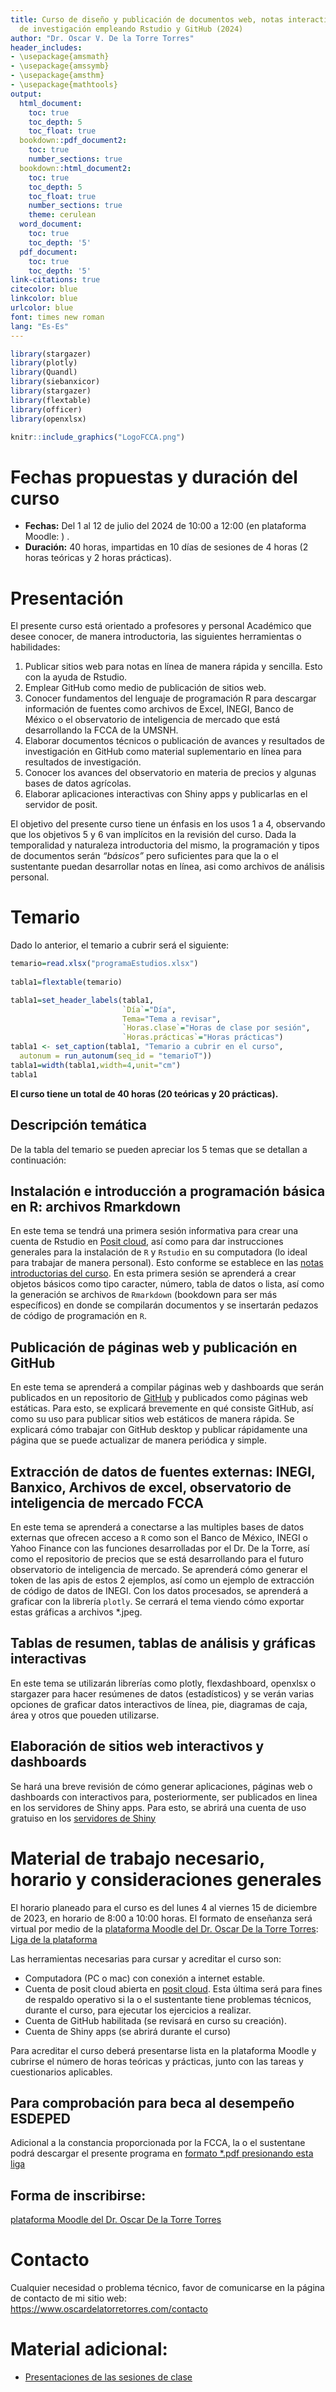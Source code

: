 ```yaml
---
title: Curso de diseño y publicación de documentos web, notas interactivas y resultados
  de investigación empleando Rstudio y GitHub (2024)
author: "Dr. Oscar V. De la Torre Torres"
header_includes:
- \usepackage{amsmath}
- \usepackage{amssymb}
- \usepackage{amsthm}
- \usepackage{mathtools}
output:
  html_document:
    toc: true
    toc_depth: 5
    toc_float: true
  bookdown::pdf_document2:
    toc: true
    number_sections: true
  bookdown::html_document2:
    toc: true
    toc_depth: 5
    toc_float: true
    number_sections: true
    theme: cerulean
  word_document:
    toc: true
    toc_depth: '5'
  pdf_document:
    toc: true
    toc_depth: '5'
link-citations: true
citecolor: blue
linkcolor: blue
urlcolor: blue
font: times new roman
lang: "Es-Es"
---
```


```r
library(stargazer)
library(plotly)
library(Quandl)
library(siebanxicor)
library(stargazer)
library(flextable)
library(officer)
library(openxlsx)
```

```r
knitr::include_graphics("LogoFCCA.png")
```

# Fechas propuestas y duración del curso

- **Fechas:** Del 1 al 12 de julio del 2024 de 10:00 a 12:00 (en plataforma Moodle: )    .
- **Duración:** 40 horas, impartidas en 10 días de sesiones de 4 horas (2 horas teóricas y 2 horas prácticas).

# Presentación



El presente curso está orientado a profesores y personal Académico que desee conocer, de manera introductoria, las siguientes herramientas o habilidades:

1. Publicar sitios web para notas en línea de manera rápida y sencilla. Esto con la ayuda de Rstudio.
2. Emplear GitHub como medio de publicación de sitios web.
3. Conocer fundamentos del lenguaje de programación R para descargar información de fuentes como archivos de Excel, INEGI, Banco de México o el observatorio de inteligencia de mercado que está desarrollando la FCCA de la UMSNH.
4. Elaborar documentos técnicos o publicación de avances y resultados de investigación en GitHub como material suplementario en línea para resultados de investigación.
5. Conocer los avances del observatorio en materia de precios y algunas bases de datos agrícolas.
6. Elaborar aplicaciones interactivas con Shiny apps y publicarlas en el servidor de posit.

El objetivo del presente curso tiene un énfasis en los usos 1 a 4, observando que los objetivos 5 y 6 van implícitos en la revisión del curso. Dada la temporalidad y naturaleza introductoria del mismo, la programación y tipos de documentos serán *"básicos"* pero suficientes para que la o el sustentante puedan desarrollar notas en línea, asi como archivos de análisis personal.

# Temario

Dado lo anterior, el temario a cubrir será el siguiente:

```r

temario=read.xlsx("programaEstudios.xlsx")
  
tabla1=flextable(temario)

tabla1=set_header_labels(tabla1,
                         `Día`="Día",
                         Tema="Tema a revisar",
                         `Horas.clase`="Horas de clase por sesión",
                         `Horas.prácticas`="Horas prácticas")
tabla1 <- set_caption(tabla1, "Temario a cubrir en el curso", 
  autonum = run_autonum(seq_id = "temarioT"))
tabla1=width(tabla1,width=4,unit="cm")
tabla1
```

**El curso tiene un total de 40 horas (20 teóricas y 20 prácticas).**

## Descripción temática

De la tabla del temario se pueden apreciar los 5 temas que se detallan a continuación:

## Instalación e introducción a programación básica en R: archivos Rmarkdown{#tema1} 

En este tema se tendrá una primera sesión informativa para crear una cuenta de Rstudio en [Posit cloud](https://login.posit.cloud/register?redirect=%2Foauth%2Fauthorize%3Fredirect_uri%3Dhttps%253A%252F%252Frstudio.cloud%252Flogin%26client_id%3Drstudio-cloud%26response_type%3Dcode%26show_auth%3D0%26show_login%3D0%26show_setup%3D0), así como para dar instrucciones generales para la instalación de `R` y `Rstudio` en su computadora (lo ideal para trabajar de manera personal). Esto conforme se establece en las [notas introductorias del curso](https://www.rpubs.com/odelatorre/CursoR). En esta primera sesión se aprenderá a crear objetos básicos como tipo caracter, número, tabla de datos o lista, así como la generación se archivos de `Rmarkdown` (bookdown para ser más específicos) en donde se compilarán documentos y se insertarán pedazos de código de programación en `R`.

## Publicación de páginas web y publicación en GitHub{#tema2} 

En este tema se aprenderá a compilar páginas web y dashboards que serán publicados en un repositorio de [GitHub](https://github.com) y publicados como páginas web estáticas. Para esto, se explicará brevemente en qué consiste GitHub, así como su uso para publicar sitios web estáticos de manera rápida. Se explicará cómo trabajar con GitHub desktop y publicar rápidamente una página que se puede actualizar de manera periódica y simple.

## Extracción de datos de fuentes externas: INEGI, Banxico, Archivos de excel, observatorio de inteligencia de mercado FCCA{#tema3}

En este tema se aprenderá a conectarse a las multiples bases de datos externas que ofrecen acceso a `R` como son el Banco de México, INEGI o Yahoo Finance con las funciones desarrolladas por el Dr. De la Torre, así como el repositorio de precios que se está desarrollando para el futuro observatorio de inteligencia de mercado. Se aprenderá cómo generar el token de las apis de estos 2 ejemplos, así como un ejemplo de extracción de código de datos de INEGI.
Con los datos procesados, se aprenderá a graficar con la librería `plotly`. Se cerrará el tema viendo cómo exportar estas gráficas a archivos \*.jpeg.

## Tablas de resumen, tablas de análisis y gráficas interactivas{#tema4}

En este tema se utilizarán librerías como plotly, flexdashboard, openxlsx o stargazer para hacer resúmenes de datos (estadísticos) y se verán varias opciones de graficar datos interactivos de línea, pie, diagramas de caja, área y otros que poueden utilizarse.

## Elaboración de sitios web interactivos y dashboards{#tema5}

Se hará una breve revisión de cómo generar aplicaciones, páginas web o dashboards con interactivos para, posteriormente, ser publicados en linea en los servidores de Shiny apps. Para esto, se abrirá una cuenta de uso gratuiso en los [servidores de Shiny](https://www.shinyapps.io/)

# Material de trabajo necesario, horario y consideraciones generales

El horario planeado para el curso es del lunes 4 al viernes 15 de diciembre de 2023, en horario de 8:00 a 10:00 horas. El formato de enseñanza será virtual por medio de la [plataforma Moodle del Dr. Oscar De la Torre Torres](https://137.184.4.236/): [Liga de la plataforma](https://137.184.4.236/)

Las herramientas necesarias para cursar y acreditar el curso son:

- Computadora (PC o mac) con conexión a internet estable.
- Cuenta de posit cloud abierta en [posit cloud](https://login.rstudio.cloud/register?redirect=%2Foauth%2Fauthorize%3Fredirect_uri%3Dhttps%253A%252F%252Frstudio.cloud%252Flogin%26client_id%3Drstudio-cloud%26response_type%3Dcode%26show_auth%3D0%26show_login%3D0%26show_setup%3D0). Esta última será para fines de respaldo operativo si la o el sustentante tiene problemas técnicos, durante el curso, para ejecutar los ejercicios a realizar.
- Cuenta de GitHub habilitada (se revisará en curso su creación).
- Cuenta de Shiny apps (se abrirá durante el curso)

Para acreditar el curso deberá presentarse lista en la plataforma Moodle y cubrirse el número de horas teóricas y prácticas, junto con las tareas y cuestionarios aplicables.


## Para comprobación para beca al desempeño ESDEPED

Adicional a la constancia proporcionada por la FCCA, la o el sustentane podrá descargar el presente programa en [formato *.pdf presionando esta liga](index.pdf)

## Forma de inscribirse:

[plataforma Moodle del Dr. Oscar De la Torre Torres](https://137.184.4.236/)

# Contacto

Cualquier necesidad o problema técnico, favor de comunicarse en la página de contacto de mi sitio web: [https://www.oscardelatorretorres.com/contacto](https://www.oscardelatorretorres.com/contacto)

# Material adicional:

- [Presentaciones de las sesiones de clase](https://oscarvdelatorretorres.github.io/cursos/cursoR2024/presentaciones/)